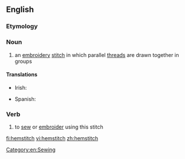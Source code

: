 ==English==

===Etymology===
{{compound|hem|stitch|lang=en}}

===Noun===
{{en-noun|es}}

# an [[embroidery]] [[stitch]] in which parallel [[thread]]s are drawn together in groups

====Translations====
{{trans-top|an embroidery stitch}}
* Irish: {{t|ga|greim fáithime|m}}
{{trans-mid}}
* Spanish: {{t|es|vainica|f}}
{{trans-bottom}}

===Verb===
{{en-verb|es}}

# to [[sew]] or [[embroider]] using this stitch

[[Category:en:Sewing]]

[[fi:hemstitch]]
[[vi:hemstitch]]
[[zh:hemstitch]]
